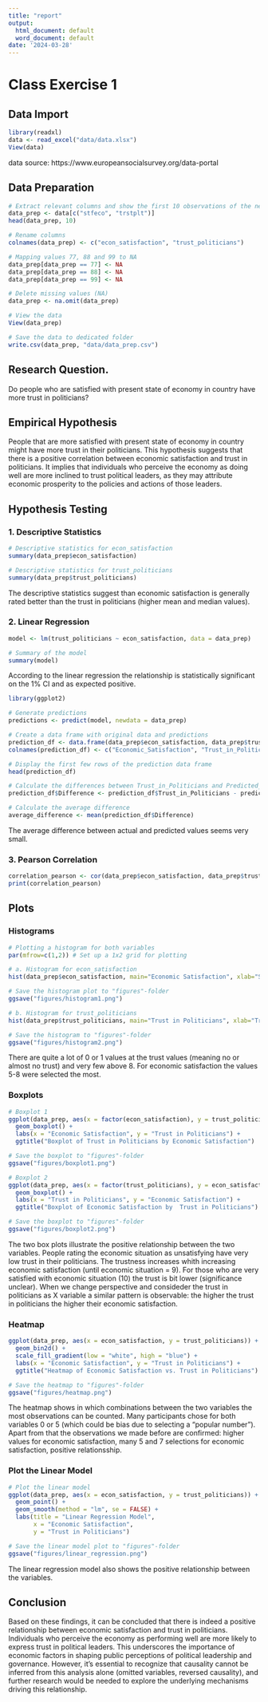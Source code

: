 ```yaml
---
title: "report"
output:
  html_document: default
  word_document: default
date: '2024-03-28'
---
```



# Class Exercise 1


## Data Import

```r
library(readxl)
data <- read_excel("data/data.xlsx")
View(data)
```
data source: https://www.europeansocialsurvey.org/data-portal


## Data Preparation

```r
# Extract relevant columns and show the first 10 observations of the new data set
data_prep <- data[c("stfeco", "trstplt")]
head(data_prep, 10)
```


```r
# Rename columns
colnames(data_prep) <- c("econ_satisfaction", "trust_politicians")

# Mapping values 77, 88 and 99 to NA
data_prep[data_prep == 77] <- NA
data_prep[data_prep == 88] <- NA
data_prep[data_prep == 99] <- NA

# Delete missing values (NA)
data_prep <- na.omit(data_prep)

# View the data
View(data_prep)

# Save the data to dedicated folder
write.csv(data_prep, "data/data_prep.csv")
```


## Research Question.

Do people who are satisfied with present state of economy in country have more trust in politicians?


## Empirical Hypothesis

People that are more satisfied with present state of economy in country might have more trust in their politicians. This hypothesis suggests that there is a positive correlation between economic satisfaction and trust in politicians. It implies that individuals who perceive the economy as doing well are more inclined to trust political leaders, as they may attribute economic prosperity to the policies and actions of those leaders.


## Hypothesis Testing

### 1. Descriptive Statistics

```r
# Descriptive statistics for econ_satisfaction
summary(data_prep$econ_satisfaction)

# Descriptive statistics for trust_politicians
summary(data_prep$trust_politicians)
```
The descriptive statistics suggest than economic satisfaction is generally rated better than the trust in politicians (higher mean and median values).


### 2. Linear Regression

```r
model <- lm(trust_politicians ~ econ_satisfaction, data = data_prep)

# Summary of the model
summary(model)
```
According to the linear regression the relationship is statistically significant on the 1% CI and as expected positive.

```r
library(ggplot2)

# Generate predictions
predictions <- predict(model, newdata = data_prep)

# Create a data frame with original data and predictions
prediction_df <- data.frame(data_prep$econ_satisfaction, data_prep$trust_politicians, predictions)
colnames(prediction_df) <- c("Economic_Satisfaction", "Trust_in_Politicians", "Predicted_Trust")

# Display the first few rows of the prediction data frame
head(prediction_df)

# Calculate the differences between Trust_in_Politicians and Predicted_Trust
prediction_df$Difference <- prediction_df$Trust_in_Politicians - prediction_df$Predicted_Trust

# Calculate the average difference
average_difference <- mean(prediction_df$Difference)
```
The average difference between actual and predicted values seems very small.


### 3. Pearson Correlation

```r
correlation_pearson <- cor(data_prep$econ_satisfaction, data_prep$trust_politicians, method = "pearson")
print(correlation_pearson)
```


## Plots

### Histograms

```r
# Plotting a histogram for both variables
par(mfrow=c(1,2)) # Set up a 1x2 grid for plotting

# a. Histogram for econ_satisfaction
hist(data_prep$econ_satisfaction, main="Economic Satisfaction", xlab="Satisfaction", ylab="Frequency", col="skyblue")

# Save the histogram plot to "figures"-folder
ggsave("figures/histogram1.png")

# b. Histogram for trust_politicians
hist(data_prep$trust_politicians, main="Trust in Politicians", xlab="Trust Level", ylab="Frequency", col="lightgreen")

# Save the histogram to "figures"-folder
ggsave("figures/histogram2.png")
```
There are quite a lot of 0 or 1 values at the trust values (meaning no or almost no trust) and very few above 8. For economic satisfaction the values 5-8 were selected the most.


### Boxplots

```r
# Boxplot 1
ggplot(data_prep, aes(x = factor(econ_satisfaction), y = trust_politicians)) +
  geom_boxplot() +
  labs(x = "Economic Satisfaction", y = "Trust in Politicians") +
  ggtitle("Boxplot of Trust in Politicians by Economic Satisfaction")

# Save the boxplot to "figures"-folder
ggsave("figures/boxplot1.png")

# Boxplot 2
ggplot(data_prep, aes(x = factor(trust_politicians), y = econ_satisfaction)) +
  geom_boxplot() +
  labs(x = "Trust in Politicians", y = "Economic Satisfaction") +
  ggtitle("Boxplot of Economic Satisfaction by  Trust in Politicians")

# Save the boxplot to "figures"-folder
ggsave("figures/boxplot2.png")
```
The two box plots illustrate the positive relationship between the two variables. People rating the economic situation as unsatisfying have very low trust in their politicians. The trustness increases whith increasing economic satisfaction (until economic situation = 9). For those who are very satisfied with economic situation (10) the trust is bit lower (significance unclear). When we change perspective and consideder the trust in politicians as X variable a similar pattern is observable: the higher the trust in politicians the higher their economic satisfaction.


### Heatmap

```r
ggplot(data_prep, aes(x = econ_satisfaction, y = trust_politicians)) +
  geom_bin2d() +
  scale_fill_gradient(low = "white", high = "blue") +
  labs(x = "Economic Satisfaction", y = "Trust in Politicians") +
  ggtitle("Heatmap of Economic Satisfaction vs. Trust in Politicians")

# Save the heatmap to "figures"-folder
ggsave("figures/heatmap.png")
```
The heatmap shows in which combinations between the two variables the most observations can be counted. Many participants chose for both variables 0 or 5 (which could be bias due to selecting a "popular number"). Apart from that the observations we made before are confirmed: higher values for economic satisfaction, many 5 and 7 selections for economic satisfaction, positive relationsship.


### Plot the Linear Model

```r
# Plot the linear model
ggplot(data_prep, aes(x = econ_satisfaction, y = trust_politicians)) +
  geom_point() +
  geom_smooth(method = "lm", se = FALSE) +
  labs(title = "Linear Regression Model",
       x = "Economic Satisfaction",
       y = "Trust in Politicians")

# Save the linear model plot to "figures"-folder
ggsave("figures/linear_regression.png")
```
The linear regression model also shows the positive relationship between the variables.


## Conclusion
Based on these findings, it can be concluded that there is indeed a positive relationship between economic satisfaction and trust in politicians. Individuals who perceive the economy as performing well are more likely to express trust in political leaders. This underscores the importance of economic factors in shaping public perceptions of political leadership and governance. However, it's essential to recognize that causality cannot be inferred from this analysis alone (omitted variables, reversed causality), and further research would be needed to explore the underlying mechanisms driving this relationship. 


